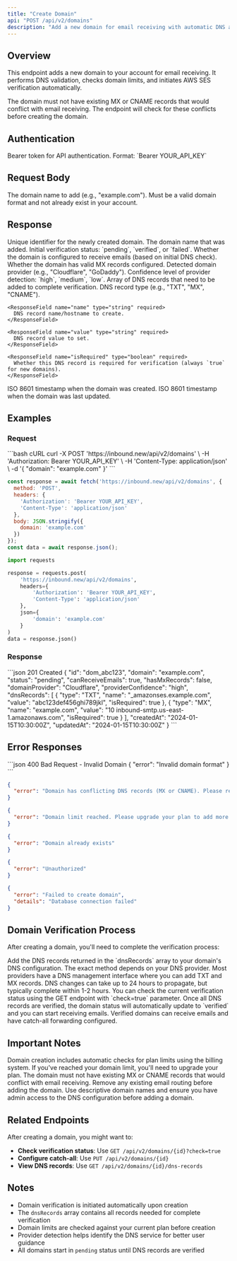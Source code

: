 ```yaml
---
title: "Create Domain"
api: "POST /api/v2/domains"
description: "Add a new domain for email receiving with automatic DNS and SES verification setup"
---
```


## Overview

This endpoint adds a new domain to your account for email receiving. It performs DNS validation, checks domain limits, and initiates AWS SES verification automatically.

<Warning>
The domain must not have existing MX or CNAME records that would conflict with email receiving. The endpoint will check for these conflicts before creating the domain.
</Warning>

## Authentication

<ParamField header="Authorization" type="string" required>
  Bearer token for API authentication. Format: `Bearer YOUR_API_KEY`
</ParamField>

## Request Body

<ParamField body="domain" type="string" required>
  The domain name to add (e.g., "example.com"). Must be a valid domain format and not already exist in your account.
</ParamField>

## Response

<ResponseField name="id" type="string" required>
  Unique identifier for the newly created domain.
</ResponseField>

<ResponseField name="domain" type="string" required>
  The domain name that was added.
</ResponseField>

<ResponseField name="status" type="string" required>
  Initial verification status: `pending`, `verified`, or `failed`.
</ResponseField>

<ResponseField name="canReceiveEmails" type="boolean" required>
  Whether the domain is configured to receive emails (based on initial DNS check).
</ResponseField>

<ResponseField name="hasMxRecords" type="boolean" required>
  Whether the domain has valid MX records configured.
</ResponseField>

<ResponseField name="domainProvider" type="string | null">
  Detected domain provider (e.g., "Cloudflare", "GoDaddy").
</ResponseField>

<ResponseField name="providerConfidence" type="string | null">
  Confidence level of provider detection: `high`, `medium`, `low`.
</ResponseField>

<ResponseField name="dnsRecords" type="array" required>
  Array of DNS records that need to be added to complete verification.
  
  <Expandable title="DNS record properties">
    <ResponseField name="type" type="string" required>
      DNS record type (e.g., "TXT", "MX", "CNAME").
    </ResponseField>
    
    <ResponseField name="name" type="string" required>
      DNS record name/hostname to create.
    </ResponseField>
    
    <ResponseField name="value" type="string" required>
      DNS record value to set.
    </ResponseField>
    
    <ResponseField name="isRequired" type="boolean" required>
      Whether this DNS record is required for verification (always `true` for new domains).
    </ResponseField>
  </Expandable>
</ResponseField>

<ResponseField name="createdAt" type="string" required>
  ISO 8601 timestamp when the domain was created.
</ResponseField>

<ResponseField name="updatedAt" type="string" required>
  ISO 8601 timestamp when the domain was last updated.
</ResponseField>

## Examples

### Request

<RequestExample>
```bash cURL
curl -X POST 'https://inbound.new/api/v2/domains' \
  -H 'Authorization: Bearer YOUR_API_KEY' \
  -H 'Content-Type: application/json' \
  -d '{
    "domain": "example.com"
  }'
```

```javascript JavaScript
const response = await fetch('https://inbound.new/api/v2/domains', {
  method: 'POST',
  headers: {
    'Authorization': 'Bearer YOUR_API_KEY',
    'Content-Type': 'application/json'
  },
  body: JSON.stringify({
    domain: 'example.com'
  })
});
const data = await response.json();
```

```python Python
import requests

response = requests.post(
    'https://inbound.new/api/v2/domains',
    headers={
        'Authorization': 'Bearer YOUR_API_KEY',
        'Content-Type': 'application/json'
    },
    json={
        'domain': 'example.com'
    }
)
data = response.json()
```
</RequestExample>

### Response

<ResponseExample>
```json 201 Created
{
  "id": "dom_abc123",
  "domain": "example.com",
  "status": "pending",
  "canReceiveEmails": true,
  "hasMxRecords": false,
  "domainProvider": "Cloudflare",
  "providerConfidence": "high",
  "dnsRecords": [
    {
      "type": "TXT",
      "name": "_amazonses.example.com",
      "value": "abc123def456ghi789jkl",
      "isRequired": true
    },
    {
      "type": "MX",
      "name": "example.com",
      "value": "10 inbound-smtp.us-east-1.amazonaws.com",
      "isRequired": true
    }
  ],
  "createdAt": "2024-01-15T10:30:00Z",
  "updatedAt": "2024-01-15T10:30:00Z"
}
```
</ResponseExample>

## Error Responses

<ResponseExample>
```json 400 Bad Request - Invalid Domain
{
  "error": "Invalid domain format"
}
```

```json 400 Bad Request - DNS Conflicts
{
  "error": "Domain has conflicting DNS records (MX or CNAME). Please remove them before adding this domain."
}
```

```json 403 Forbidden - Domain Limit
{
  "error": "Domain limit reached. Please upgrade your plan to add more domains."
}
```

```json 409 Conflict - Domain Exists
{
  "error": "Domain already exists"
}
```

```json 401 Unauthorized
{
  "error": "Unauthorized"
}
```

```json 500 Internal Server Error
{
  "error": "Failed to create domain",
  "details": "Database connection failed"
}
```
</ResponseExample>

## Domain Verification Process

After creating a domain, you'll need to complete the verification process:

<Steps>
<Step title="Add DNS Records">
  Add the DNS records returned in the `dnsRecords` array to your domain's DNS configuration.
  
  <Tip>
  The exact method depends on your DNS provider. Most providers have a DNS management interface where you can add TXT and MX records.
  </Tip>
</Step>

<Step title="Wait for Propagation">
  DNS changes can take up to 24 hours to propagate, but typically complete within 1-2 hours.
  
  <Info>
  You can check the current verification status using the GET endpoint with `check=true` parameter.
  </Info>
</Step>

<Step title="Verification Complete">
  Once all DNS records are verified, the domain status will automatically update to `verified` and you can start receiving emails.
  
  <Check>
  Verified domains can receive emails and have catch-all forwarding configured.
  </Check>
</Step>
</Steps>

## Important Notes

<Info>
Domain creation includes automatic checks for plan limits using the billing system. If you've reached your domain limit, you'll need to upgrade your plan.
</Info>

<Warning>
The domain must not have existing MX or CNAME records that would conflict with email receiving. Remove any existing email routing before adding the domain.
</Warning>

<Tip>
Use descriptive domain names and ensure you have admin access to the DNS configuration before adding a domain.
</Tip>

## Related Endpoints

After creating a domain, you might want to:
- **Check verification status**: Use `GET /api/v2/domains/{id}?check=true`
- **Configure catch-all**: Use `PUT /api/v2/domains/{id}`
- **View DNS records**: Use `GET /api/v2/domains/{id}/dns-records`

## Notes

- Domain verification is initiated automatically upon creation
- The `dnsRecords` array contains all records needed for complete verification
- Domain limits are checked against your current plan before creation
- Provider detection helps identify the DNS service for better user guidance
- All domains start in `pending` status until DNS records are verified 